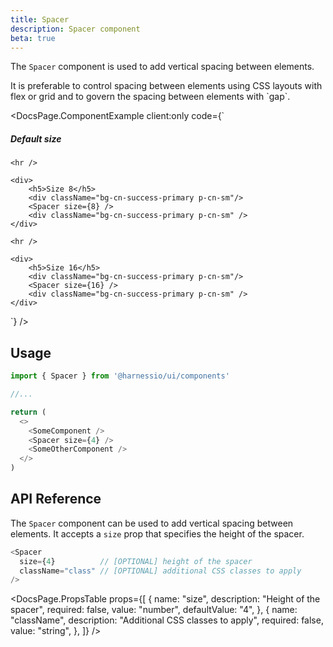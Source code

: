 ```yaml
---
title: Spacer
description: Spacer component
beta: true
---
```



The `Spacer` component is used to add vertical spacing between elements.

<Aside>
  It is preferable to control spacing between elements using CSS layouts with
  flex or grid and to govern the spacing between elements with `gap`.
</Aside>

<DocsPage.ComponentExample
  client:only
  code={`<div className="flex flex-col gap-cn-2xl">
    <div>
        <h5>Default size</h5>
        <div className="bg-cn-success-primary p-cn-sm"/>
        <Spacer />
        <div className="bg-cn-success-primary p-cn-sm" />
    </div>

    <hr />

    <div>
        <h5>Size 8</h5>
        <div className="bg-cn-success-primary p-cn-sm"/>
        <Spacer size={8} />
        <div className="bg-cn-success-primary p-cn-sm" />
    </div>

    <hr />

    <div>
        <h5>Size 16</h5>
        <div className="bg-cn-success-primary p-cn-sm"/>
        <Spacer size={16} />
        <div className="bg-cn-success-primary p-cn-sm" />
    </div>

</div>`}
/>

## Usage

```typescript jsx
import { Spacer } from '@harnessio/ui/components'

//...

return (
  <>
    <SomeComponent />
    <Spacer size={4} />
    <SomeOtherComponent />
  </>
)
```

## API Reference

The `Spacer` component can be used to add vertical spacing between elements. It accepts a `size` prop that specifies the
height of the spacer.

```typescript jsx
<Spacer
  size={4}          // [OPTIONAL] height of the spacer
  className="class" // [OPTIONAL] additional CSS classes to apply
/>
```

<DocsPage.PropsTable
  props={[
    {
      name: "size",
      description: "Height of the spacer",
      required: false,
      value: "number",
      defaultValue: "4",
    },
    {
      name: "className",
      description: "Additional CSS classes to apply",
      required: false,
      value: "string",
    },
  ]}
/>
